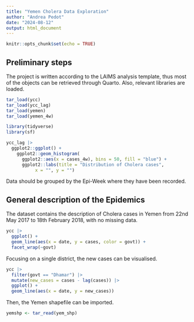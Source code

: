 ```yaml
---
title: "Yemen Cholera Data Exploration"
author: "Andrea Pedot"
date: "2024-08-12"
output: html_document
---
```


```r
knitr::opts_chunk$set(echo = TRUE)
```

## Preliminary steps

The project is written according to the LAIMS analysis template, thus most of the objects can be retrieved through Quarto. Also, relevant libraries are loaded.

```r
tar_load(ycc)
tar_load(ycc_lag)
tar_load(yemen)
tar_load(yemen_4w)

library(tidyverse)
library(sf)
```




```r
ycc_lag |>
  ggplot2::ggplot() +
    ggplot2::geom_histogram(
      ggplot2::aes(x = cases_4w), bins = 50, fill = "blue") +
      ggplot2::labs(title = "Distribution of Cholera cases",
           x = "", y = "")

```

Data should be grouped by the Epi-Week where they have been recorded.

## General description of the Epidemics

The dataset contains the description of Cholera cases in Yemen from 22nd May 2017 to 18th February 2018, with no missing data.

```r
ycc |>
  ggplot() +
  geom_line(aes(x = date, y = cases, color = govt)) +
  facet_wrap(~govt)
```

Focusing on a single district, the new cases can be visualised.

```r
ycc |>
  filter(govt == "Dhamar") |>
  mutate(new_cases = cases - lag(cases)) |>
  ggplot() +
  geom_line(aes(x = date, y = new_cases))
```

Then, the Yemen shapefile can be imported.

```r
yemshp <- tar_read(yem_shp)
```

